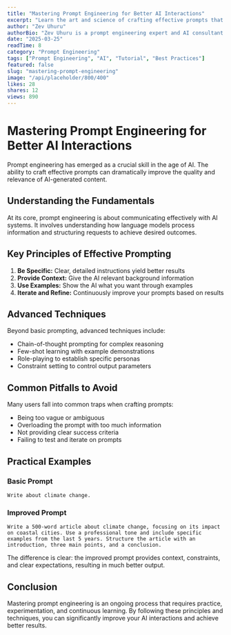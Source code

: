 ```yaml
---
title: "Mastering Prompt Engineering for Better AI Interactions"
excerpt: "Learn the art and science of crafting effective prompts that unlock the full potential of AI language models."
author: "Zev Uhuru"
authorBio: "Zev Uhuru is a prompt engineering expert and AI consultant with over 5 years of experience in optimizing AI interactions for academic and professional contexts."
date: "2025-03-25"
readTime: 8
category: "Prompt Engineering"
tags: ["Prompt Engineering", "AI", "Tutorial", "Best Practices"]
featured: false
slug: "mastering-prompt-engineering"
image: "/api/placeholder/800/400"
likes: 28
shares: 12
views: 890
---
```


# Mastering Prompt Engineering for Better AI Interactions

Prompt engineering has emerged as a crucial skill in the age of AI. The ability to craft effective prompts can dramatically improve the quality and relevance of AI-generated content.

## Understanding the Fundamentals

At its core, prompt engineering is about communicating effectively with AI systems. It involves understanding how language models process information and structuring requests to achieve desired outcomes.

## Key Principles of Effective Prompting

1. **Be Specific:** Clear, detailed instructions yield better results
2. **Provide Context:** Give the AI relevant background information
3. **Use Examples:** Show the AI what you want through examples
4. **Iterate and Refine:** Continuously improve your prompts based on results

## Advanced Techniques

Beyond basic prompting, advanced techniques include:

- Chain-of-thought prompting for complex reasoning
- Few-shot learning with example demonstrations
- Role-playing to establish specific personas
- Constraint setting to control output parameters

## Common Pitfalls to Avoid

Many users fall into common traps when crafting prompts:

- Being too vague or ambiguous
- Overloading the prompt with too much information
- Not providing clear success criteria
- Failing to test and iterate on prompts

## Practical Examples

### Basic Prompt
```
Write about climate change.
```

### Improved Prompt
```
Write a 500-word article about climate change, focusing on its impact on coastal cities. Use a professional tone and include specific examples from the last 5 years. Structure the article with an introduction, three main points, and a conclusion.
```

The difference is clear: the improved prompt provides context, constraints, and clear expectations, resulting in much better output.

## Conclusion

Mastering prompt engineering is an ongoing process that requires practice, experimentation, and continuous learning. By following these principles and techniques, you can significantly improve your AI interactions and achieve better results.

